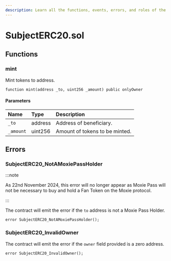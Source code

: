 ```yaml
---
description: Learn all the functions, events, errors, and roles of the SubjectERC20.sol contract.
---
```


# SubjectERC20.sol

## Functions

### mint

Mint tokens to address.

```solidity
function mint(address _to, uint256 _amount) public onlyOwner
```

#### Parameters

| Name      | Type    | Description                    |
| :-------- | :------ | :----------------------------- |
| `_to`     | address | Address of beneficiary.        |
| `_amount` | uint256 | Amount of tokens to be minted. |

## Errors

### SubjectERC20_NotAMoxiePassHolder

:::note

As 22nd November 2024, this error will no longer appear as Moxie Pass will not be necessary to buy and hold a Fan Token on the Moxie protocol.

:::

The contract will emit the error if the `to` address is not a Moxie Pass Holder.

```solidity
error SubjectERC20_NotAMoxiePassHolder();
```

### SubjectERC20_InvalidOwner

The contract will emit the error if the `owner` field provided is a zero address.

```solidity
error SubjectERC20_InvalidOwner();
```
